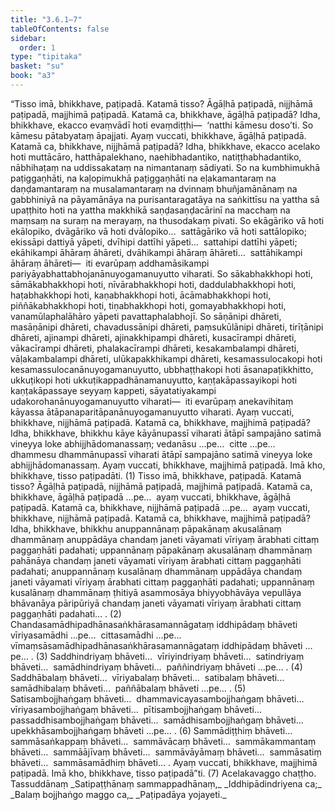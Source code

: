 ```yaml
---
title: "3.6.1–7"
tableOfContents: false
sidebar:
  order: 1
type: "tipitaka"
basket: "su"
book: "a3"
---
```



<DynamicBreadcrumb />

<Division number="157–163" book="a3" bookNo="15">

<Paragraph number="1100" book="a3">
“Tisso imā, bhikkhave, paṭipadā. Katamā tisso? Āgāḷhā paṭipadā, nijjhāmā paṭipadā, majjhimā paṭipadā. Katamā ca, bhikkhave, āgāḷhā paṭipadā? Idha, bhikkhave, ekacco evaṃvādī hoti evaṃdiṭṭhi—  ‘natthi kāmesu doso’ti. So kāmesu pātabyataṃ āpajjati. Ayaṃ vuccati, bhikkhave, āgāḷhā paṭipadā.
</Paragraph>

<Paragraph number="1101" book="a3">
Katamā ca, bhikkhave, nijjhāmā paṭipadā? Idha, bhikkhave, ekacco acelako hoti muttācāro, hatthāpalekhano, naehibhadantiko, natiṭṭhabhadantiko, nābhihaṭaṃ na uddissakataṃ na nimantanaṃ sādiyati. So na kumbhimukhā paṭiggaṇhāti, na kaḷopimukhā paṭiggaṇhāti na eḷakamantaraṃ na daṇḍamantaraṃ na musalamantaraṃ na dvinnaṃ bhuñjamānānaṃ na gabbhiniyā na pāyamānāya na purisantaragatāya na saṅkittīsu na yattha sā upaṭṭhito hoti na yattha makkhikā saṇḍasaṇḍacārinī na macchaṃ na maṃsaṃ na suraṃ na merayaṃ, na thusodakaṃ pivati. So ekāgāriko vā hoti ekālopiko, dvāgāriko vā hoti dvālopiko…  sattāgāriko vā hoti sattālopiko; ekissāpi dattiyā yāpeti, dvīhipi dattīhi yāpeti…  sattahipi dattīhi yāpeti; ekāhikampi āhāraṃ āhāreti, dvāhikampi āhāraṃ āhāreti…  sattāhikampi āhāraṃ āhāreti—  iti evarūpaṃ addhamāsikampi pariyāyabhattabhojanānuyogamanuyutto viharati.
</Paragraph>

<Paragraph number="1102" book="a3">
So sākabhakkhopi hoti, sāmākabhakkhopi hoti, nīvārabhakkhopi hoti, daddulabhakkhopi hoti, haṭabhakkhopi hoti, kaṇabhakkhopi hoti, ācāmabhakkhopi hoti, piññākabhakkhopi hoti, tiṇabhakkhopi hoti, gomayabhakkhopi hoti, vanamūlaphalāhāro yāpeti pavattaphalabhojī.
</Paragraph>

<Paragraph number="1103" book="a3">
So sāṇānipi dhāreti, masāṇānipi dhāreti, chavadussānipi dhāreti, paṃsukūlānipi dhāreti, tirīṭānipi dhāreti, ajinampi dhāreti, ajinakkhipampi dhāreti, kusacīrampi dhāreti, vākacīrampi dhāreti, phalakacīrampi dhāreti, kesakambalampi dhāreti, vāḷakambalampi dhāreti, ulūkapakkhikampi dhāreti, kesamassulocakopi hoti kesamassulocanānuyogamanuyutto, ubbhaṭṭhakopi hoti āsanapaṭikkhitto, ukkuṭikopi hoti ukkuṭikappadhānamanuyutto, kaṇṭakāpassayikopi hoti kaṇṭakāpassaye seyyaṃ kappeti, sāyatatiyakampi udakorohanānuyogamanuyutto viharati—  iti evarūpaṃ anekavihitaṃ kāyassa ātāpanaparitāpanānuyogamanuyutto viharati. Ayaṃ vuccati, bhikkhave, nijjhāmā paṭipadā.
</Paragraph>

<Paragraph number="1104" book="a3">
Katamā ca, bhikkhave, majjhimā paṭipadā? Idha, bhikkhave, bhikkhu kāye kāyānupassī viharati ātāpī sampajāno satimā vineyya loke abhijjhādomanassaṃ; vedanāsu …pe…  citte …pe…  dhammesu dhammānupassī viharati ātāpī sampajāno satimā vineyya loke abhijjhādomanassaṃ. Ayaṃ vuccati, bhikkhave, majjhimā paṭipadā. Imā kho, bhikkhave, tisso paṭipadāti. (1)
</Paragraph>

<Paragraph number="1105" book="a3">
Tisso imā, bhikkhave, paṭipadā. Katamā tisso? Āgāḷhā paṭipadā, nijjhāmā paṭipadā, majjhimā paṭipadā. Katamā ca, bhikkhave, āgāḷhā paṭipadā …pe…  ayaṃ vuccati, bhikkhave, āgāḷhā paṭipadā.
</Paragraph>

<Paragraph number="1106" book="a3">
Katamā ca, bhikkhave, nijjhāmā paṭipadā …pe…  ayaṃ vuccati, bhikkhave, nijjhāmā paṭipadā.
</Paragraph>

<Paragraph number="1107" book="a3">
Katamā ca, bhikkhave, majjhimā paṭipadā? Idha, bhikkhave, bhikkhu anuppannānaṃ pāpakānaṃ akusalānaṃ dhammānaṃ anuppādāya chandaṃ janeti vāyamati vīriyaṃ ārabhati cittaṃ paggaṇhāti padahati; uppannānaṃ pāpakānaṃ akusalānaṃ dhammānaṃ pahānāya chandaṃ janeti vāyamati vīriyaṃ ārabhati cittaṃ paggaṇhāti padahati; anuppannānaṃ kusalānaṃ dhammānaṃ uppādāya chandaṃ janeti vāyamati vīriyaṃ ārabhati cittaṃ paggaṇhāti padahati; uppannānaṃ kusalānaṃ dhammānaṃ ṭhitiyā asammosāya bhiyyobhāvāya vepullāya bhāvanāya pāripūriyā chandaṃ janeti vāyamati vīriyaṃ ārabhati cittaṃ paggaṇhāti padahati… . (2)
</Paragraph>

<Paragraph number="1108" book="a3">
Chandasamādhipadhānasaṅkhārasamannāgataṃ iddhipādaṃ bhāveti vīriyasamādhi …pe…  cittasamādhi …pe…  vīmaṃsāsamādhipadhānasaṅkhārasamannāgataṃ iddhipādaṃ bhāveti …pe… . (3)
</Paragraph>

<Paragraph number="1109" book="a3">
Saddhindriyaṃ bhāveti…  vīriyindriyaṃ bhāveti…  satindriyaṃ bhāveti…  samādhindriyaṃ bhāveti…  paññindriyaṃ bhāveti …pe… . (4)
</Paragraph>

<Paragraph number="1110" book="a3">
Saddhābalaṃ bhāveti…  vīriyabalaṃ bhāveti…  satibalaṃ bhāveti…  samādhibalaṃ bhāveti…  paññābalaṃ bhāveti …pe… . (5)
</Paragraph>

<Paragraph number="1111" book="a3">
Satisambojjhaṅgaṃ bhāveti…  dhammavicayasambojjhaṅgaṃ bhāveti…  vīriyasambojjhaṅgaṃ bhāveti…  pītisambojjhaṅgaṃ bhāveti…  passaddhisambojjhaṅgaṃ bhāveti…  samādhisambojjhaṅgaṃ bhāveti…  upekkhāsambojjhaṅgaṃ bhāveti …pe… . (6)
</Paragraph>

<Paragraph number="1112" book="a3">
Sammādiṭṭhiṃ bhāveti…  sammāsaṅkappaṃ bhāveti…  sammāvācaṃ bhāveti…  sammākammantaṃ bhāveti…  sammāājīvaṃ bhāveti…  sammāvāyāmaṃ bhāveti…  sammāsatiṃ bhāveti…  sammāsamādhiṃ bhāveti… . Ayaṃ vuccati, bhikkhave, majjhimā paṭipadā. Imā kho, bhikkhave, tisso paṭipadā”ti. (7)

</Paragraph>
</Division>

<Paragraph number="1113" type="center" book="a3">
Acelakavaggo chaṭṭho.



</Paragraph>

<Paragraph number="1114" type="center" book="a3">
Tassuddānaṃ


</Paragraph>

<Paragraph number="1115" type="verses" book="a3">
_Satipaṭṭhānaṃ sammappadhānaṃ,_  
_Iddhipādindriyena ca;_  
_Balaṃ bojjhaṅgo maggo ca,_  
_Paṭipadāya yojayeti._
</Paragraph>
